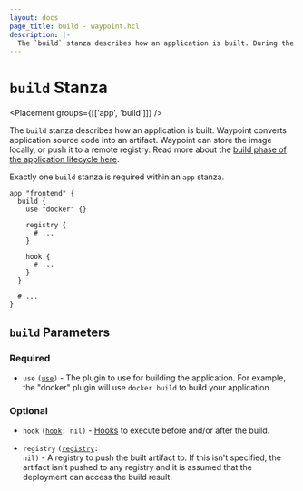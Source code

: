 ```yaml
---
layout: docs
page_title: build - waypoint.hcl
description: |-
  The `build` stanza describes how an application is built. During the build operation, Waypoint converts application source into an artifact and optionally pushes it to a remote registry.
---
```


# `build` Stanza

<Placement groups={[['app', 'build']]} />

The `build` stanza describes how an application is built. Waypoint converts
application source code into an artifact. Waypoint can store the image locally,
or push it to a remote registry. Read more about the
[build phase of the application lifecycle here](/docs/lifecycle/build).

Exactly one `build` stanza is required within an `app` stanza.

```hcl
app "frontend" {
  build {
    use "docker" {}

    registry {
      # ...
    }

    hook {
      # ...
    }
  }

  # ...
}
```

## `build` Parameters

### Required

- `use` <code>([use][use])</code> - The plugin to use for building the
  application. For example, the "docker" plugin will use `docker build` to
  build your application.

### Optional

- `hook` <code>([hook][hook]: nil)</code> - [Hooks](/docs/lifecycle/hooks)
  to execute before and/or after the build.

- `registry` <code>([registry][registry]: nil)</code> - A registry to
  push the built artifact to. If this isn't specified, the artifact isn't
  pushed to any registry and it is assumed that the deployment can access
  the build result.

[hook]: /docs/waypoint-hcl/hook 'Hook Stanza'
[registry]: /docs/waypoint-hcl/registry 'Registry Stanza'
[use]: /docs/waypoint-hcl/use 'Use Stanza'
